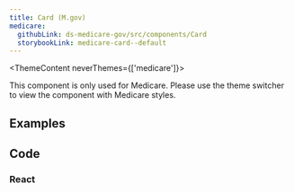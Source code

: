 ```yaml
---
title: Card (M.gov)
medicare:
  githubLink: ds-medicare-gov/src/components/Card
  storybookLink: medicare-card--default
---
```


<ThemeContent neverThemes={['medicare']}>
  <Alert variation="error">
     <p class="ds-c-alert__text">
        This component is only used for Medicare. Please use the theme switcher to view the component with Medicare styles.
    </p>
  </Alert>
</ThemeContent>

## Examples

<StorybookExample
    componentName="card"
    storyId="medicare-card--default"
/>

## Code

### React

<PropTable componentName="Card" />
